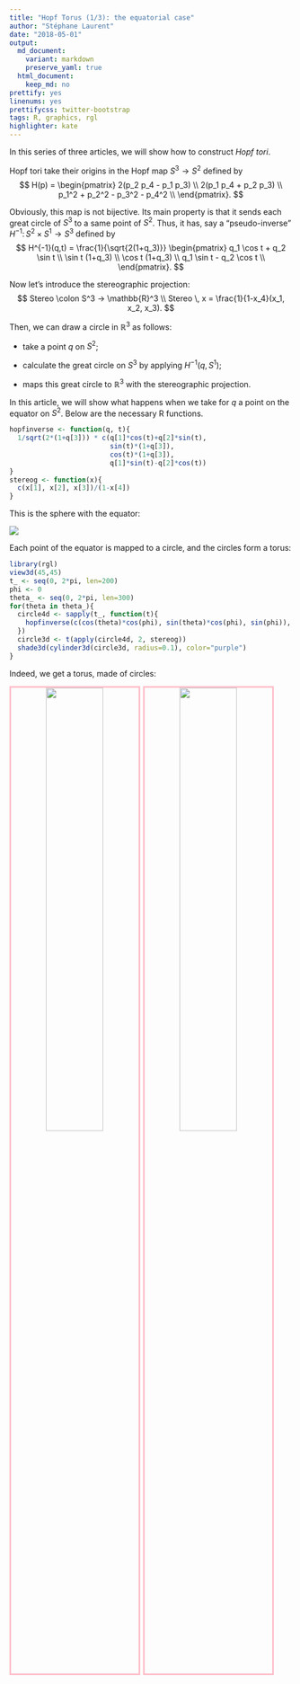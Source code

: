 ```yaml
---
title: "Hopf Torus (1/3): the equatorial case"
author: "Stéphane Laurent"
date: "2018-05-01"
output:
  md_document:
    variant: markdown
    preserve_yaml: true
  html_document:
    keep_md: no
prettify: yes
linenums: yes
prettifycss: twitter-bootstrap
tags: R, graphics, rgl
highlighter: kate
---
```


In this series of three articles, we will show how to construct *Hopf tori*.

Hopf tori take their origins in the Hopf map $S^3 \to S^2$ defined by 
$$
H(p) = \begin{pmatrix}
2(p_2 p_4 - p_1 p_3) \\
2(p_1 p_4 + p_2 p_3) \\
p_1^2 + p_2^2 - p_3^2 - p_4^2 \\
\end{pmatrix}.
$$

Obviously, this map is not bijective. Its main property is that it sends each great circle of $S^3$ to a same point of $S^2$. Thus, it has, say a "pseudo-inverse" $H^{-1} \colon S^2 \times S^1 \to S^3$ defined by
$$
H^{-1}(q,t) = \frac{1}{\sqrt{2(1+q_3)}} 
\begin{pmatrix} 
q_1 \cos t + q_2 \sin t \\
\sin t (1+q_3)  \\
\cos t (1+q_3)  \\
q_1 \sin t  - q_2 \cos t \\
\end{pmatrix}.
$$

Now let's introduce the stereographic projection:
$$
Stereo \colon S^3 -> \mathbb{R}^3 \\
Stereo \, x = \frac{1}{1-x_4}(x_1, x_2, x_3).
$$

Then, we can draw a circle in $\mathbb{R}^3$ as follows:

- take a point $q$ on $S^2$;

- calculate the great circle on $S^3$ by applying $H^{-1}(q, S^1)$;

- maps this great circle to $\mathbb{R}^3$ with the stereographic projection.


In this article, we will show what happens when we take for $q$ a point on the equator on $S^2$. Below are the necessary R functions.

```r
hopfinverse <- function(q, t){ 
  1/sqrt(2*(1+q[3])) * c(q[1]*cos(t)+q[2]*sin(t),
                         sin(t)*(1+q[3]),
                         cos(t)*(1+q[3]),
                         q[1]*sin(t)-q[2]*cos(t)) 
}
stereog <- function(x){
  c(x[1], x[2], x[3])/(1-x[4])
}
```

This is the sphere with the equator:

![](figures/SphereWithEquator.png)

Each point of the equator is mapped to a circle, and the circles form a torus:

```r
library(rgl)
view3d(45,45)
t_ <- seq(0, 2*pi, len=200)
phi <- 0
theta_ <- seq(0, 2*pi, len=300)
for(theta in theta_){
  circle4d <- sapply(t_, function(t){
    hopfinverse(c(cos(theta)*cos(phi), sin(theta)*cos(phi), sin(phi)), t)
  })
  circle3d <- t(apply(circle4d, 2, stereog))
  shade3d(cylinder3d(circle3d, radius=0.1), color="purple")
}
```

Indeed, we get a torus, made of circles:

<!-- ![](figures/hopftorus1.gif) -->

<!-- ![](figures/hopftorus1_anim.gif) -->

<div style="text-align:center">
<img src="./figures/hopftorus1.gif" style="float: left; width: 45%; margin-right: 1%; margin-bottom: 0.5em; border:3px solid pink">
<img src="figures/hopftorus1_anim.gif" style="float: left; width: 45%; margin-right: 1%; margin-bottom: 0.5em; border:3px solid pink">
<p style="clear: both;">
</div>